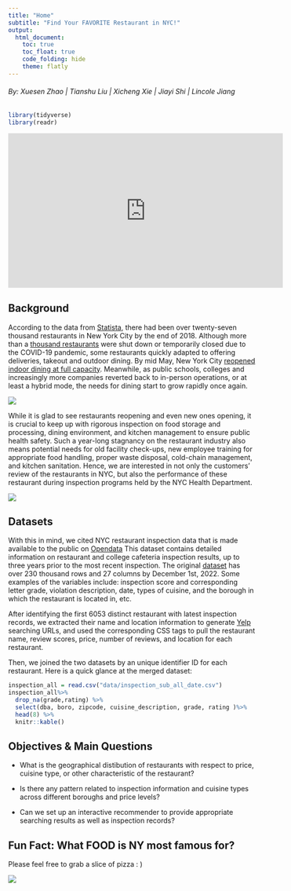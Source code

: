 ```yaml
---
title: "Home"
subtitle: "Find Your FAVORITE Restaurant in NYC!"
output: 
  html_document:
    toc: true
    toc_float: true
    code_folding: hide
    theme: flatly
---
```


<h6 style="text-align: left;" markdown="1">By: Xuesen Zhao |  Tianshu Liu |  Xicheng Xie | Jiayi Shi |  Lincole Jiang </h6>

```r
library(tidyverse)
library(readr)
```


<iframe width="560" height="315" src="https://www.youtube.com/embed/ZVljKV5TWDM" title="YouTube video player" frameborder="0" allow="accelerometer; autoplay; clipboard-write; encrypted-media; gyroscope; picture-in-picture" allowfullscreen></iframe>

## Background

According to the data from [Statista](https://www.statista.com/statistics/259776/number-of-people-who-went-to-restaurants-in-new-york-by-type/), there had been over twenty-seven thousand restaurants in New York City by the end of 2018. Although more than a [thousand restaurants](https://ny.eater.com/2020/12/30/22203053/nyc-coronavirus-timeline-restaurants-bars-2020) were shut down or temporarily closed due to the COVID-19 pandemic, some restaurants quickly adapted to offering deliveries, takeout and outdoor dining. By mid May, New York City [reopened indoor dining at full capacity](https://www.cnn.com/2021/04/29/politics/new-york-city-coronavirus-restrictions-lifted-de-blasio/index.html). Meanwhile, as public schools, colleges and increasingly more companies reverted back to in-person operations, or at least a hybrid mode, the needs for dining start to grow rapidly once again. 

![](./pic/kitchen_snap_1.jpg)

While it is glad to see restaurants reopening and even new ones opening, it is crucial to keep up with rigorous inspection on food storage and processing, dining environment, and kitchen management to ensure public health safety. Such a year-long stagnancy on the restaurant industry also means potential needs for old facility check-ups, new employee training for appropriate food handling, proper waste disposal, cold-chain management, and kitchen sanitation. Hence, we are interested in not only the customers' review of the restaurants in NYC, but also the performance of these restaurant during inspection programs held by the NYC Health Department.  

![](./pic/cleaning_1.jpg)


## Datasets

With this in mind, we cited NYC restaurant inspection data that is made available to the public on [Opendata](https://data.cityofnewyork.us/Health/DOHMH-New-York-City-Restaurant-Inspection-Results/43nn-pn8j) This dataset contains detailed information on restaurant and college cafeteria inspection results, up to three years prior to the most recent inspection. The original [dataset](https://data.cityofnewyork.us/api/views/43nn-pn8j/files/ec33d2c8-81f5-499a-a238-0213a38239cd?download=true&filename=RestaurantInspectionDataDictionary_09242018.xlsx) has over 230 thousand rows and 27 columns by December 1st, 2022. Some examples of the variables include: inspection score and corresponding letter grade, violation description, date, types of cuisine, and the borough in which the restaurant is located in, etc.

After identifying the first 6053 distinct restaurant with latest inspection records, we extracted their name and location information to generate [Yelp](https://www.yelp.com/search?find_desc=Restaurants&find_loc=New+York%2C+NY) searching URLs, and used the corresponding CSS tags to pull the restaurant name, review scores, price, number of reviews, and location for each restaurant. 

Then, we joined the two datasets by an unique identifier ID for each restaurant. Here is a quick glance at the merged dataset:

```r
inspection_all = read.csv("data/inspection_sub_all_date.csv") 
inspection_all%>%
  drop_na(grade,rating) %>%
  select(dba, boro, zipcode, cuisine_description, grade, rating )%>%
  head(8) %>% 
  knitr::kable() 
```


## Objectives & Main Questions
* What is the geographical distibution of restaurants with respect to price, cuisine type, or other characteristic of the restaurant?

* Is there any pattern related to inspection information and cuisine types across different boroughs and price levels?

* Can we set up an interactive recommender to provide appropriate searching results as well as inspection records?



## Fun Fact: What FOOD is NY most famous for?

Please feel free to grab a slice of pizza : )

![](./pic/pizza_a.jpg)


